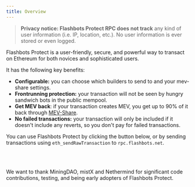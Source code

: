 ```yaml
---
title: Overview
---
```



> **Privacy notice: Flashbots Protect RPC does not track** any kind of user information (i.e. IP, location, etc.). No user information is ever stored or even logged.

Flashbots Protect is a user-friendly, secure, and powerful way to transact on Ethereum for both novices and sophisticated users. 

It has the following key benefits:
- **Configurable:** you can choose which builders to send to and your mev-share settings.
- **Frontrunning protection:** your transaction will not be seen by hungry sandwich bots in the public mempool.
- **Get MEV back**: if your transaction creates MEV, you get up to 90% of it back through [MEV-Share](/flashbots-mev-share/overview).
- **No failed transactions:** your transaction will only be included if it doesn't include any reverts, so you don't pay for failed transactions.

You can use Flashbots Protect by clicking the button below, or by sending transactions using `eth_sendRawTransaction` to `rpc.flashbots.net`.

<ProtectButtonSelector />

<br /><br />

We want to thank MiningDAO, mistX and Nethermind for significant code contributions, testing, and being early adopters of Flashbots Protect. 
